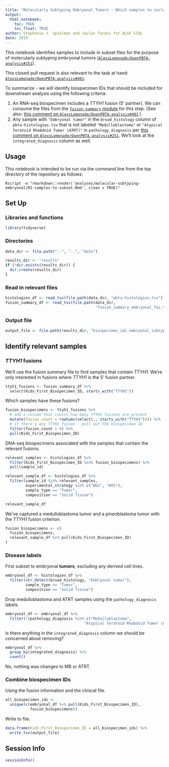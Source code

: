 ```yaml
---
title: "Molecularly Subtyping Embryonal Tumors - Which samples to include?"
output: 
  html_notebook:
    toc: TRUE
    toc_float: TRUE
author: Stephanie J. Spielman and Jaclyn Taroni for ALSF CCDL
date: 2019
---
```


This notebook identifies samples to include in subset files for the purpose of molecularly subtyping embryonal tumors ([`AlexsLemonade/OpenPBTA-analysis#251`](https://github.com/AlexsLemonade/OpenPBTA-analysis/issues/251)).

This closed pull request is also relevant to the task at hand: [`AlexsLemonade/OpenPBTA-analysis#401`](https://github.com/AlexsLemonade/OpenPBTA-analysis/pull/401).

To summarize - we will identify biospecimen IDs that should be included for downstream analysis using the following criteria:

1. An RNA-seq biospecimen includes a _TTYH1_ fusion (5' partner).
   We can consume the files from the [`fusion-summary` module](../fusion-summary/) for this step.
   (See also: [this comment on `AlexsLemonade/OpenPBTA-analysis#401`](https://github.com/AlexsLemonade/OpenPBTA-analysis/pull/401#issuecomment-573669727).)
2. Any sample with `"Embryonal tumor"` in the `broad_histology` column of `pbta-histologies.tsv` that is not labeled `"Medulloblastoma"` or `"Atypical Teratoid Rhabdoid Tumor (ATRT)"` in `pathology_diagnosis` per [this comment on `AlexsLemonade/OpenPBTA-analysis#251`](https://github.com/AlexsLemonade/OpenPBTA-analysis/issues/251#issuecomment-568220913).
   We'll look at the `integrated_diagnosis` column as well.

## Usage

This notebook is intended to be run via the command line from the top directory
of the repository as follows:

```
Rscript -e "rmarkdown::render('analyses/molecular-subtyping-embryonal/01-samples-to-subset.Rmd', clean = TRUE)"
```

## Set Up

### Libraries and functions

```r
library(tidyverse)
```

### Directories

```r
data_dir <- file.path("..", "..", "data")

results_dir <- "results"
if (!dir.exists(results_dir)) {
  dir.create(results_dir)
}
```

### Read in relevant files

```r
histologies_df <- read_tsv(file.path(data_dir, "pbta-histologies.tsv"))
fusion_summary_df <- read_tsv(file.path(data_dir,
                                        "fusion_summary_embryonal_foi.tsv"))
```

### Output file

```r
output_file <- file.path(results_dir, "biospecimen_ids_embryonal_subtyping.tsv")
```

## Identify relevant samples

### _TTYH1_ fusions

We'll use the fusion summary file to find samples that contain _TTYH1_.
We're only interested in fusions where _TTYH1_ is the 5' fusion partner.

```r
ttyh1_fusions <- fusion_summary_df %>%
  select(Kids_First_Biospecimen_ID, starts_with("TTYH1"))
```

Which samples have these fusions?

```r
fusion_biospecimens <- ttyh1_fusions %>%
  # add a column that counts how many TTYH1 fusions are present
  mutate(fusion_count = rowSums(select(., starts_with("TTYH1")))) %>%
  # if there's any TTYH1 fusion - pull out the biospecimen ID
  filter(fusion_count > 0) %>%
  pull(Kids_First_Biospecimen_ID)
```

DNA-seq biospecimens associated with the samples that contain the relevant fusions.

```r
relevant_samples <- histologies_df %>%
  filter(Kids_First_Biospecimen_ID %in% fusion_biospecimens) %>%
  pull(sample_id)

relevant_sample_df <- histologies_df %>%
  filter(sample_id %in% relevant_samples,
         experimental_strategy %in% c("WGS", "WXS"),
         sample_type == "Tumor",
         composition == "Solid Tissue")

relevant_sample_df
```

We've captured a medulloblastoma tumor and a pineoblastoma tumor with the _TTYH1_ fusion criterion.

```r
fusion_biospecimens <- c(
  fusion_biospecimens,
  relevant_sample_df %>% pull(Kids_First_Biospecimen_ID)
)
```

### Disease labels

First subset to embryonal **tumors**, excluding any derived cell lines.

```r
embryonal_df <- histologies_df %>%
  filter(str_detect(broad_histology, "Embryonal tumor"),
         sample_type == "Tumor",
         composition == "Solid Tissue")
```

Drop medulloblastoma and ATRT samples using the `pathology_diagnosis` labels.

```r
embryonal_df <- embryonal_df %>%
  filter(!(pathology_diagnosis %in% c("Medulloblastoma",
                                   "Atypical Teratoid Rhabdoid Tumor (ATRT)")))
```

Is there anything in the `integrated_diagnosis` column we should be concerned about removing?

```r
embryonal_df %>%
  group_by(integrated_diagnosis) %>%
  count()
```

No, nothing was changes to MB or ATRT.

### Combine biospecimen IDs

Using the fusion information and the clinical file.

```r
all_biospecimen_ids <- 
  unique(c(embryonal_df %>% pull(Kids_First_Biospecimen_ID),
           fusion_biospecimens))
```

Write to file.

```r
data.frame(Kids_First_Biospecimen_ID = all_biospecimen_ids) %>%
  write_tsv(output_file)
```

## Session Info

```r
sessionInfo()
```

